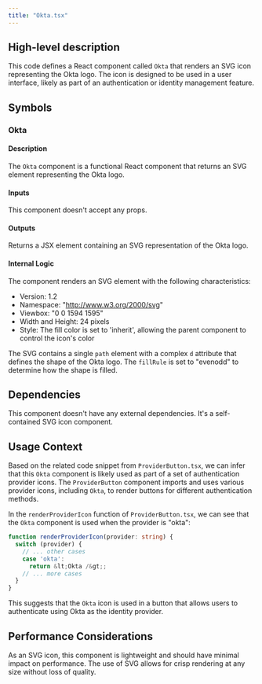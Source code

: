 ```yaml
---
title: "Okta.tsx"
---
```


## High-level description
This code defines a React component called `Okta` that renders an SVG icon representing the Okta logo. The icon is designed to be used in a user interface, likely as part of an authentication or identity management feature.

## Symbols

### Okta
#### Description
The `Okta` component is a functional React component that returns an SVG element representing the Okta logo.

#### Inputs
This component doesn't accept any props.

#### Outputs
Returns a JSX element containing an SVG representation of the Okta logo.

#### Internal Logic
The component renders an SVG element with the following characteristics:
- Version: 1.2
- Namespace: "http://www.w3.org/2000/svg"
- Viewbox: "0 0 1594 1595"
- Width and Height: 24 pixels
- Style: The fill color is set to 'inherit', allowing the parent component to control the icon's color

The SVG contains a single `path` element with a complex `d` attribute that defines the shape of the Okta logo. The `fillRule` is set to "evenodd" to determine how the shape is filled.

## Dependencies
This component doesn't have any external dependencies. It's a self-contained SVG icon component.

## Usage Context
Based on the related code snippet from `ProviderButton.tsx`, we can infer that this `Okta` component is likely used as part of a set of authentication provider icons. The `ProviderButton` component imports and uses various provider icons, including `Okta`, to render buttons for different authentication methods.

In the `renderProviderIcon` function of `ProviderButton.tsx`, we can see that the `Okta` component is used when the provider is "okta":

```typescript
function renderProviderIcon(provider: string) {
  switch (provider) {
    // ... other cases
    case 'okta':
      return &lt;Okta /&gt;;
    // ... more cases
  }
}
```

This suggests that the `Okta` icon is used in a button that allows users to authenticate using Okta as the identity provider.

## Performance Considerations
As an SVG icon, this component is lightweight and should have minimal impact on performance. The use of SVG allows for crisp rendering at any size without loss of quality.